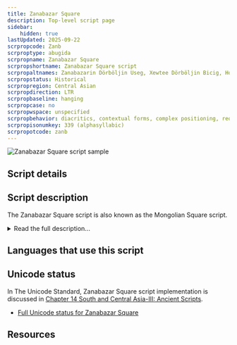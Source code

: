 ```yaml
---
title: Zanabazar Square
description: Top-level script page
sidebar:
    hidden: true
lastUpdated: 2025-09-22
scrpropcode: Zanb
scrproptype: abugida
scrpropname: Zanabazar Square
scrpropshortname: Zanabazar Square script
scrpropaltnames: Zanabazarin Dörböljin Useg, Xewtee Dörböljin Bicig, Horizontal Square Script
scrpropstatus: Historical
scrpropregion: Central Asian
scrpropdirection: LTR
scrpropbaseline: hanging
scrpropcase: no
scrpropwspace: unspecified
scrpropbehavior: diacritics, contextual forms, complex positioning, required ligatures
scrpropisonumkey: 339 (alphasyllabic)
scrpropotcode: zanb
---
```



![Zanabazar Square script sample](../images/zanb-sample.png "Sample of Zanabazar Square script")

## Script details

<ScriptDetails />

## Script description

The Zanabazar Square script is also known as the Mongolian Square script.

<details>
<summary>Read the full description...</summary>It is named after its creator, Zanabazar, the first spiritual leader of Tibetan Buddhism in Mongolia, who also developed the [Soyombo script](/scrlang/scripts/soyo). The script has also been called  the Mongolian Horizontal Script or Xawtaa Dorboljin. It was used for writing the Mongolian, Sanskrit and Tibetan languages. The Zanabazar Square script was inspired by the Tibetan script and has graphical similarities to Phags-pa and its variant forms.

The Zanabazar Square script is an abugida. Consonant letters bear an inherent vowel, which can be changed by writing a vowel diacritic above, below or alongside the consonant. Only the vowel /a/ has its own independent letter. Other independent vowels, for example those at the start of a word which don’t have a consonant to attach to, are written using the letter _a_ with the appropriate vowel diacritic attached to it. There is also a vowel length mark which is written after the vowel to indicate a long vowel.
</details>

## Languages that use this script

<WsList script='Zanb' wsMax='5' />

## Unicode status

In The Unicode Standard, Zanabazar Square script implementation is discussed in [Chapter 14 South and Central Asia-III: Ancient Scripts](https://www.unicode.org/versions/latest/core-spec/chapter-14/#G41935).

- [Full Unicode status for Zanabazar Square](/scrlang/unicode/zanb-unicode)



## Resources

<ScriptResources detailSummary='seemore' />

